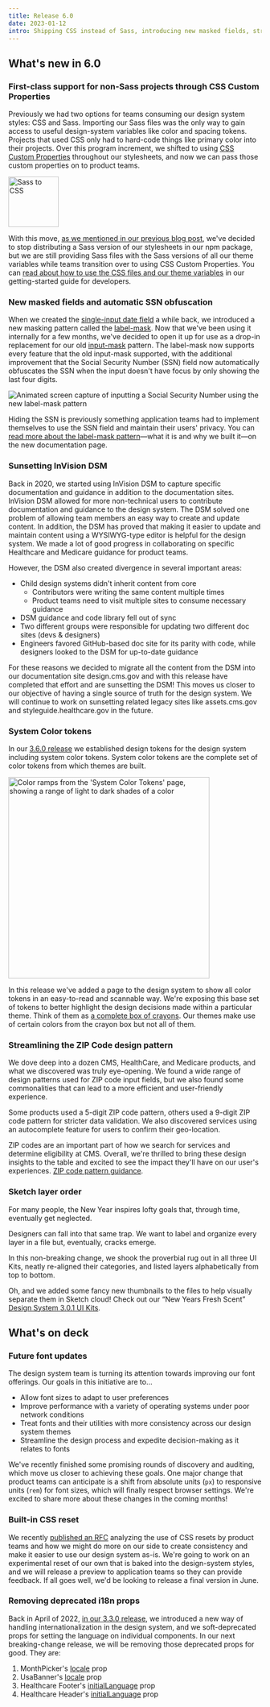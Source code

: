 ```yaml
---
title: Release 6.0
date: 2023-01-12
intro: Shipping CSS instead of Sass, introducing new masked fields, streamlining ZIP code patterns, and more
---
```



## What's new in 6.0

### First-class support for non-Sass projects through CSS Custom Properties

Previously we had two options for teams consuming our design system styles: CSS and Sass. Importing our Sass files was the only way to gain access to useful design-system variables like color and spacing tokens. Projects that used CSS only had to hard-code things like primary color into their projects. Over this program increment, we shifted to using [CSS Custom Properties](https://developer.mozilla.org/en-US/docs/Web/CSS/--*) throughout our stylesheets, and now we can pass those custom properties on to product teams.

<div className="ds-u-measure--wide ds-u-text-align--center ds-u-margin-y--3">
  <img src={scssToCssImg} alt="Sass to CSS" className="ds-u-display--inline-block" height="100" />
</div>

With this move, [as we mentioned in our previous blog post](https://design.cms.gov/blog/?theme=core#sasscss-changes), we've decided to stop distributing a Sass version of our stylesheets in our npm package, but we are still providing Sass files with the Sass versions of all our theme variables while teams transition over to using CSS Custom Properties. You can [read about how to use the CSS files and our theme variables](https://design.cms.gov/getting-started/for-developers/) in our getting-started guide for developers.

### New masked fields and automatic SSN obfuscation

When we created the [single-input date field](https://design.cms.gov/components/date-field/single-input-date-field/) a while back, we introduced a new masking pattern called the [label-mask](https://design.cms.gov/components/text-field/label-masked-field/). Now that we've been using it internally for a few months, we've decided to open it up for use as a drop-in replacement for our old [input-mask](https://design.cms.gov/components/text-field/input-masked-field/) pattern. The label-mask now supports every feature that the old input-mask supported, with the additional improvement that the Social Security Number (SSN) field now automatically obfuscates the SSN when the input doesn't have focus by only showing the last four digits.

<div className="ds-u-measure--wide ds-u-text-align--center">
  <img src={ssnInput} alt="Animated screen capture of inputting a Social Security Number using the new label-mask pattern" className="ds-u-display--inline-block" />
</div>

Hiding the SSN is previously something application teams had to implement themselves to use the SSN field and maintain their users' privacy. You can [read more about the label-mask pattern](https://design.cms.gov/components/text-field/label-masked-field/)—what it is and why we built it—on the new documentation page.

### Sunsetting InVision DSM

Back in 2020, we started using InVision DSM to capture specific documentation and guidance in addition to the documentation sites. InVision DSM allowed for more non-technical users to contribute documentation and guidance to the design system. The DSM solved one problem of allowing team members an easy way to create and update content. In addition, the DSM has proved that making it easier to update and maintain content using a WYSIWYG-type editor is helpful for the design system. We made a lot of good progress in collaborating on specific Healthcare and Medicare guidance for product teams.

However, the DSM also created divergence in several important areas:  
  
- Child design systems didn't inherit content from core
    - Contributors were writing the same content multiple times
    - Product teams need to visit multiple sites to consume necessary guidance
- DSM guidance and code library fell out of sync
- Two different groups were responsible for updating two different doc sites (devs & designers)
- Engineers favored GitHub-based doc site for its parity with code, while designers looked to the DSM for up-to-date guidance

For these reasons we decided to migrate all the content from the DSM into our documentation site design.cms.gov and with this release have completed that effort and are sunsetting the DSM! This moves us closer to our objective of having a single source of truth for the design system. We will continue to work on sunsetting related legacy sites like assets.cms.gov and styleguide.healthcare.gov in the future.

### System Color tokens

In our [3.6.0 release](https://github.com/CMSgov/design-system/releases/tag/%40cmsgov%2Fdesign-system%403.6.0) we established design tokens for the design system including system color tokens. System color tokens are the complete set of color tokens from which themes are built.

<div className="ds-u-measure--wide ds-u-text-align--center">
  <img src={swatches} alt="Color ramps from the 'System Color Tokens' page, showing a range of light to dark shades of a color" className="ds-u-display--inline-block" width="400" />
</div>

In this release we've added a page to the design system to show all color tokens in an easy-to-read and scannable way. We're exposing this base set of tokens to better highlight the design decisions made within a particular theme. Think of them as [a complete box of crayons](https://design.cms.gov/foundation/system-color-tokens/?theme=core). Our themes make use of certain colors from the crayon box but not all of them.

### Streamlining the ZIP Code design pattern

We dove deep into a dozen CMS, HealthCare, and Medicare products, and what we discovered was truly eye-opening. We found a wide range of design patterns used for ZIP code input fields, but we also found some commonalities that can lead to a more efficient and user-friendly experience.

Some products used a 5-digit ZIP code pattern, others used a 9-digit ZIP code pattern for stricter data validation. We also discovered services using an autocomplete feature for users to confirm their geo-location.

ZIP codes are an important part of how we search for services and determine eligibility at CMS. Overall, we're thrilled to bring these design insights to the table and excited to see the impact they'll have on our user's experiences. [ZIP code pattern guidance](https://design.cms.gov/patterns/zip-codes/?theme=core).

### Sketch layer order

For many people, the New Year inspires lofty goals that, through time, eventually get neglected.

Designers can fall into that same trap. We want to label and organize every layer in a file but, eventually, cracks emerge.

In this non-breaking change, we shook the proverbial rug out in all three UI Kits, neatly re-aligned their categories, and listed layers alphabetically from top to bottom.

Oh, and we added some fancy new thumbnails to the files to help visually separate them in Sketch cloud! Check out our “New Years Fresh Scent” [Design System 3.0.1 UI Kits](https://www.sketch.com/workspace/7688a8c5-c5a5-4944-bd1d-81f2169122ef/p/e0c14ddc-de5f-42bb-815d-be8ba96c39d1).

## What's on deck

### Future font updates

The design system team is turning its attention towards improving our font offerings. Our goals in this initiative are to…
- Allow font sizes to adapt to user preferences
- Improve performance with a variety of operating systems under poor network conditions
- Treat fonts and their utilities with more consistency across our design system themes
- Streamline the design process and expedite decision-making as it relates to fonts

We've recently finished some promising rounds of discovery and auditing, which move us closer to achieving these goals. One major change that product teams can anticipate is a shift from absolute units (`px`) to responsive units (`rem`) for font sizes, which will finally respect browser settings. We're excited to share more about these changes in the coming months!

### Built-in CSS reset

We recently [published an RFC](https://github.com/CMSgov/design-system/discussions/2333) analyzing the use of CSS resets by product teams and how we might do more on our side to create consistency and make it easier to use our design system as-is. We're going to work on an experimental reset of our own that is baked into the design-system styles, and we will release a preview to application teams so they can provide feedback. If all goes well, we'd be looking to release a final version in June.

### Removing deprecated i18n props

Back in April of 2022, [in our 3.3.0 release](https://github.com/CMSgov/design-system/releases/tag/%40cmsgov%2Fdesign-system%403.3.0), we introduced a new way of handling internationalization in the design system, and we soft-deprecated props for setting the language on individual components. In our next breaking-change release, we will be removing those deprecated props for good. They are:

1. MonthPicker's [locale](https://github.com/CMSgov/design-system/blob/master/packages/design-system/src/components/MonthPicker/MonthPicker.tsx#L34) prop
2. UsaBanner's [locale](https://github.com/CMSgov/design-system/blob/master/packages/design-system/src/components/UsaBanner/UsaBanner.tsx#L31) prop
3. Healthcare Footer's [initialLanguage](https://github.com/CMSgov/design-system/blob/master/packages/ds-healthcare-gov/src/components/Footer/Footer.tsx#L18) prop
4. Healthcare Header's [initialLanguage](https://github.com/CMSgov/design-system/blob/master/packages/ds-healthcare-gov/src/components/Header/Header.tsx#L28) prop
